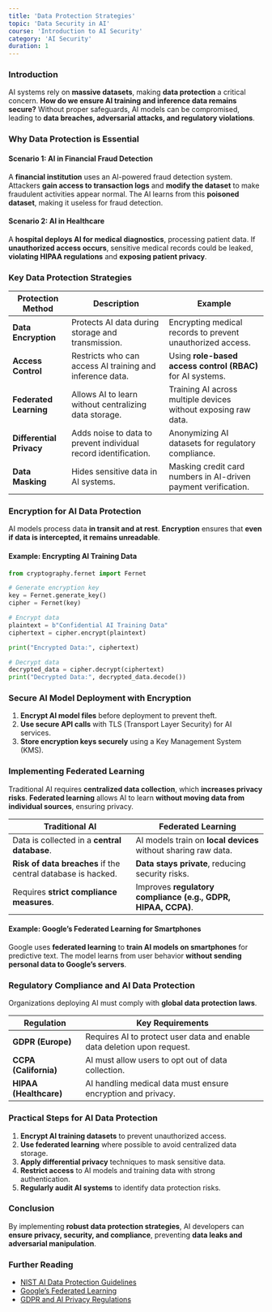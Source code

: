 ```yaml
---
title: 'Data Protection Strategies'
topic: 'Data Security in AI'
course: 'Introduction to AI Security'
category: 'AI Security'
duration: 1
---
```


### Introduction

AI systems rely on **massive datasets**, making **data protection** a critical concern. **How do we ensure AI training and inference data remains secure?** Without proper safeguards, AI models can be compromised, leading to **data breaches, adversarial attacks, and regulatory violations**.

### Why Data Protection is Essential

#### **Scenario 1: AI in Financial Fraud Detection**

A **financial institution** uses an AI-powered fraud detection system. Attackers **gain access to transaction logs** and **modify the dataset** to make fraudulent activities appear normal. The AI learns from this **poisoned dataset**, making it useless for fraud detection.

#### **Scenario 2: AI in Healthcare**

A **hospital deploys AI for medical diagnostics**, processing patient data. If **unauthorized access occurs**, sensitive medical records could be leaked, **violating HIPAA regulations** and **exposing patient privacy**.

### Key Data Protection Strategies

| Protection Method        | Description                                                     | Example                                                        |
| ------------------------ | --------------------------------------------------------------- | -------------------------------------------------------------- |
| **Data Encryption**      | Protects AI data during storage and transmission.               | Encrypting medical records to prevent unauthorized access.     |
| **Access Control**       | Restricts who can access AI training and inference data.        | Using **role-based access control (RBAC)** for AI systems.     |
| **Federated Learning**   | Allows AI to learn without centralizing data storage.           | Training AI across multiple devices without exposing raw data. |
| **Differential Privacy** | Adds noise to data to prevent individual record identification. | Anonymizing AI datasets for regulatory compliance.             |
| **Data Masking**         | Hides sensitive data in AI systems.                             | Masking credit card numbers in AI-driven payment verification. |

### Encryption for AI Data Protection

AI models process data **in transit and at rest**. **Encryption** ensures that **even if data is intercepted, it remains unreadable**.

#### **Example: Encrypting AI Training Data**

```python
from cryptography.fernet import Fernet

# Generate encryption key
key = Fernet.generate_key()
cipher = Fernet(key)

# Encrypt data
plaintext = b"Confidential AI Training Data"
ciphertext = cipher.encrypt(plaintext)

print("Encrypted Data:", ciphertext)

# Decrypt data
decrypted_data = cipher.decrypt(ciphertext)
print("Decrypted Data:", decrypted_data.decode())
```

### **Secure AI Model Deployment with Encryption**

1. **Encrypt AI model files** before deployment to prevent theft.
2. **Use secure API calls** with TLS (Transport Layer Security) for AI services.
3. **Store encryption keys securely** using a Key Management System (KMS).

### Implementing Federated Learning

Traditional AI requires **centralized data collection**, which **increases privacy risks**. **Federated learning** allows AI to learn **without moving data from individual sources**, ensuring privacy.

| Traditional AI                                               | Federated Learning                                             |
| ------------------------------------------------------------ | -------------------------------------------------------------- |
| Data is collected in a **central database**.                 | AI models train on **local devices** without sharing raw data. |
| **Risk of data breaches** if the central database is hacked. | **Data stays private**, reducing security risks.               |
| Requires **strict compliance measures**.                     | Improves **regulatory compliance (e.g., GDPR, HIPAA, CCPA)**.  |

#### **Example: Google’s Federated Learning for Smartphones**

Google uses **federated learning** to **train AI models on smartphones** for predictive text. The model learns from user behavior **without sending personal data to Google’s servers**.

### Regulatory Compliance and AI Data Protection

Organizations deploying AI must comply with **global data protection laws**.

| Regulation             | Key Requirements                                                        |
| ---------------------- | ----------------------------------------------------------------------- |
| **GDPR (Europe)**      | Requires AI to protect user data and enable data deletion upon request. |
| **CCPA (California)**  | AI must allow users to opt out of data collection.                      |
| **HIPAA (Healthcare)** | AI handling medical data must ensure encryption and privacy.            |

### Practical Steps for AI Data Protection

1. **Encrypt AI training datasets** to prevent unauthorized access.
2. **Use federated learning** where possible to avoid centralized data storage.
3. **Apply differential privacy** techniques to mask sensitive data.
4. **Restrict access** to AI models and training data with strong authentication.
5. **Regularly audit AI systems** to identify data protection risks.

### Conclusion

By implementing **robust data protection strategies**, AI developers can **ensure privacy, security, and compliance**, preventing **data leaks and adversarial manipulation**.

### Further Reading

- [NIST AI Data Protection Guidelines](https://www.nist.gov/)
- [Google’s Federated Learning](https://ai.googleblog.com/2017/04/federated-learning-collaborative.html)
- [GDPR and AI Privacy Regulations](https://gdpr.eu/)
